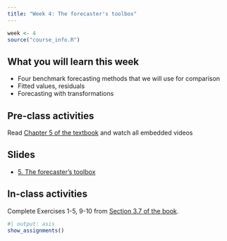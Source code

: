 ```yaml
---
title: "Week 4: The forecaster's toolbox"
---
```


```r
week <- 4
source("course_info.R")
```

## What you will learn this week

* Four benchmark forecasting methods that we will use for comparison
* Fitted values, residuals
* Forecasting with transformations

## Pre-class activities

Read [Chapter 5 of the textbook](https://otexts.com/fpp3/toolbox.html) and watch all embedded videos

## Slides

* [5. The forecaster's toolbox](slides/5-toolbox.pdf)

## In-class activities

Complete Exercises 1-5, 9-10 from [Section 3.7 of the book](https://otexts.com/fpp3/decomposition-exercises.html).


```r
#| output: asis
show_assignments()
```
